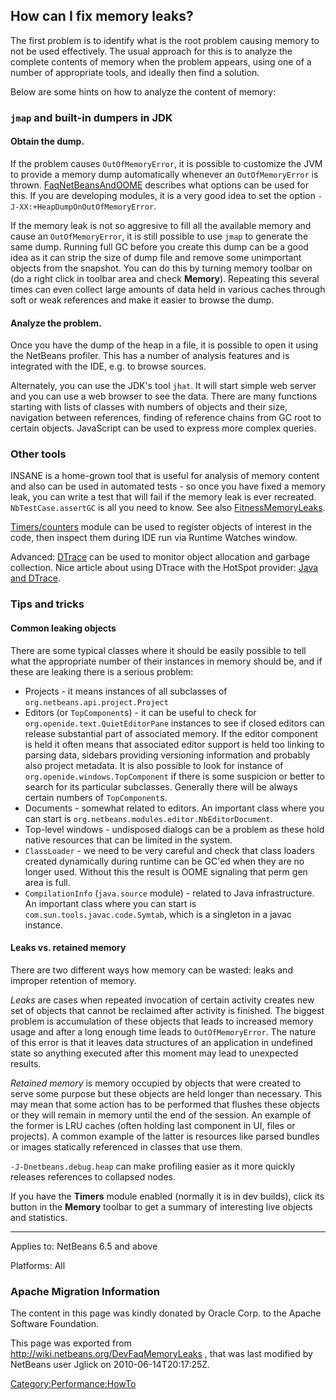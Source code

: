 <!--

    Licensed to the Apache Software Foundation (ASF) under one
    or more contributor license agreements.  See the NOTICE file
    distributed with this work for additional information
    regarding copyright ownership.  The ASF licenses this file
    to you under the Apache License, Version 2.0 (the
    "License"); you may not use this file except in compliance
    with the License.  You may obtain a copy of the License at

      http://www.apache.org/licenses/LICENSE-2.0

    Unless required by applicable law or agreed to in writing,
    software distributed under the License is distributed on an
    "AS IS" BASIS, WITHOUT WARRANTIES OR CONDITIONS OF ANY
    KIND, either express or implied.  See the License for the
    specific language governing permissions and limitations
    under the License.

-->

==How can I fix memory leaks?==

The first problem is to identify what is the root problem causing memory to not be used effectively.
The usual approach for this is to analyze the complete contents of memory when the problem appears, using one of a number of appropriate tools, and ideally then find a solution.

Below are some hints on how to analyze the content of memory:

===<tt>jmap</tt> and built-in dumpers in JDK===

====Obtain the dump.====

If the problem causes <tt>OutOfMemoryError</tt>, it is possible to customize the JVM to provide a memory dump automatically whenever an <tt>OutOfMemoryError</tt> is thrown.
[[FaqNetBeansAndOOME | FaqNetBeansAndOOME]] describes what options can be used for this.
If you are developing modules, it is a very good idea to set the option <tt>-J-XX:+HeapDumpOnOutOfMemoryError</tt>.

If the memory leak is not so aggresive to fill all the available memory and cause an <tt>OutOfMemoryError</tt>, it is still possible to use <tt>jmap</tt> to generate the same dump.
Running full GC before you create this dump can be a good idea as it can strip the size of dump file and remove some unimportant objects from the snapshot.
You can do this by turning memory toolbar on (do a right click in toolbar area and check '''Memory''').
Repeating this several times can even collect large amounts of data held in various caches through soft or weak references and make it easier to browse the dump.

====Analyze the problem.====
 
Once you have the dump of the heap in a file, it is possible to open it using
the NetBeans profiler.
This has a number of analysis features and is integrated with the IDE, e.g. to browse sources.

Alternately, you can use the JDK's tool <tt>jhat</tt>.
It will start simple web server and you can use a web browser to see the data. 
There are many functions starting with lists of classes with numbers of objects and their size, navigation between references,
finding of reference chains from GC root to certain objects.
JavaScript can be used to express more complex queries.

===Other tools===

INSANE is a home-grown tool that is useful for analysis of memory content and also can be used in automated tests - so once you have fixed a memory leak, you can write a test that will fail if the memory leak is ever recreated.
<tt>NbTestCase.assertGC</tt> is all you need to know. See also [[FitnessMemoryLeaks]].

[[FitnessViaTimersCounter|Timers/counters]] module can be used to register objects of interest in the code, then inspect them during IDE run via Runtime Watches window.

Advanced: [http://www.opensolaris.org/os/community/dtrace/ DTrace] can be used to monitor object allocation and garbage collection. Nice article about using DTrace with the HotSpot provider: [http://www.solarisinternals.com/wiki/index.php/DTrace_Topics_Java Java and DTrace].

===Tips and tricks===

====Common leaking objects====

There are some typical classes where it should be easily possible to tell
what the appropriate number of their instances in memory should be,
and if these are leaking there is a serious problem:
* Projects - it means instances of all subclasses of <tt>org.netbeans.api.project.Project</tt>
* Editors (or <tt>TopComponent</tt>s) - it can be useful to check for <tt>org.openide.text.QuietEditorPane</tt> instances to see if closed editors can release substantial part of associated memory. If the editor component is held it often means that associated editor support is held too linking to parsing data, sidebars providing versioning information and probably also project metadata. It is also possible to look for instance of <tt>org.openide.windows.TopComponent</tt> if there is some suspicion or better to search for its particular subclasses. Generally there will be always certain numbers of <tt>TopComponent</tt>s.
* Documents - somewhat related to editors. An important class where you can start is <tt>org.netbeans.modules.editor.NbEditorDocument</tt>.
* Top-level windows - undisposed dialogs can be a problem as these hold native resources that can be limited in the system.
* <tt>ClassLoader</tt> - we need to be very careful and check that class loaders created dynamically during runtime can be GC'ed when they are no longer used. Without this the result is OOME signaling that perm gen area is full.
* <tt>CompilationInfo</tt> (<tt>java.source</tt> module) - related to Java infrastructure. An important class where you can start is <tt>com.sun.tools.javac.code.Symtab</tt>, which is a singleton in a javac instance.

====Leaks vs. retained memory====

There are two different ways how memory can be wasted: leaks and improper retention of memory.

''Leaks'' are cases when repeated invocation of certain activity creates new set of objects that cannot be reclaimed after
activity is finished.
The biggest problem is accumulation of these objects that leads to increased memory usage 
and after a long enough time leads to <tt>OutOfMemoryError</tt>.
The nature of this error is that it leaves data structures of an application in undefined state 
so anything executed after this moment may lead to unexpected results.

''Retained memory'' is memory occupied by objects that were created to serve some purpose but these objects
are held longer than necessary.
This may mean that some action has to be performed that flushes these objects or they will remain in memory until the end of the session.
An example of the former is LRU caches (often holding last component in UI, files or projects).
A common example of the latter is resources like parsed bundles or images statically referenced in classes that use them. 

<tt>-J-Dnetbeans.debug.heap</tt> can make profiling easier as it more quickly releases references to collapsed nodes.

If you have the '''Timers''' module enabled (normally it is in dev builds),
click its button in the '''Memory''' toolbar
to get a summary of interesting live objects and statistics.

--------
Applies to: NetBeans 6.5 and above

Platforms: All

[[Category:Performance:HowTo]]

===Apache Migration Information===

The content in this page was kindly donated by Oracle Corp. to the
Apache Software Foundation.

This page was exported from http://wiki.netbeans.org/DevFaqMemoryLeaks , 
that was last modified by NetBeans user Jglick 
on 2010-06-14T20:17:25Z.

